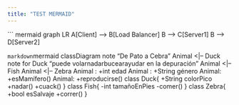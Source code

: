 ```yaml
---
title: "TEST MERMAID"
---
```


``` mermaid
graph LR
    A[Client] --> B[Load Balancer]
    B --> C[Server1]
    B --> D[Server2]

```markdown
```mermaid
classDiagram
    note "De Pato a Cebra"
    Animal <|-- Duck
    note for Duck "puede volar\npuede nadar\npuede bucear\npuede ayudar en la depuración"
    Animal <|-- Fish
    Animal <|-- Zebra
    Animal : +int edad
    Animal : +String género
    Animal: +esMamífero()
    Animal: +reproducirse()
    class Duck{
        +String colorPico
        +nadar()
        +cuack()
    }
    class Fish{
        -int tamañoEnPies
        -comer()
    }
    class Zebra{
        +bool esSalvaje
        +correr()
    }